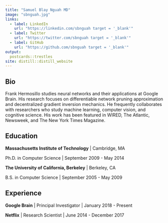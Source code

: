 ```yaml
---
title: "Samuel Blay Nguah MD"
image: "sbnguah.jpg"
links:
  - label: LinkedIn
    url: "https://linkedin.com/sbnguah target = '_blank'"
  - label: Twitter
    url: "https://twitter.com/sbnguah target = '_blank'"
  - label: GitHub
    url: "https://github.com/sbnguah target = '_blank'"
output:
  postcards::trestles
site: distill::distill_website
---
```

 
## Bio

Frank Hermosillo studies neural networks and their applications at Google 
Brain. His research focuses on differentiable network pruning approximation and 
decentralized gradient inversion mechanics. He frequently collaborates with 
researchers who study machine learning, computer vision, and cognitive science.
His work has been featured in WIRED, The Atlantic, Newsweek, and The New York 
Times Magazine.

## Education

**Massachusetts Institute of Technology** | Cambridge, MA

Ph.D. in Computer Science | September 2009 - May 2014

**The University of California, Berkeley** | Berkeley, CA

B.S. in Computer Science | September 2005 - May 2009

## Experience

**Google Brain** | Principal Investigator | January 2018 - Present

**Netflix** | Research Scientist | June 2014 - December 2017
